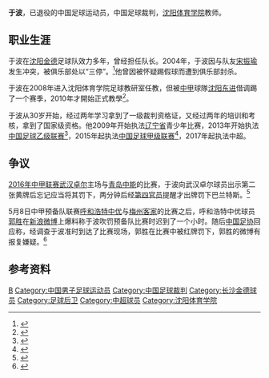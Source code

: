 {{Dablink|此人物姓“[[于姓|-{于}-]]”（发音：Yú<!-- 请参看《国语辞典》及《现代汉语词典》-->）而不是“[[於姓|-{於}-]]”。}}
{{noteta|G1=足球}}
{{Football player infobox |
playername = 于波|
image = |
fullname = 于波|
nickname = |
dateofbirth ={{birth date and age|1979|3|2}}<ref>{{cite news|title=2002赛季沈阳金德队球员及教练名单|url=http://sports.sina.com.cn/j/2002-03-04/04243281.shtml|accessdate=2016-05-10|agency=新浪体育|date=2002-03-04|archive-date=2011-10-17|archive-url=https://web.archive.org/web/20111017210910/http://sports.sina.com.cn/j/2002-03-04/04243281.shtml|dead-url=no}}</ref> |
cityofbirth = |
countryofbirth = {{flagicon|CHN}} [[中华人民共和国|中国]][[辽宁|辽宁]][[沈阳|沈阳]] |
height = {{height|meters=1.83}} |
currentclub = |
clubnumber = |
position = [[后卫_(足球)|后卫]] |
youthyears =|
youthclubs = |
years1 = -2006|
clubs1 =  [[沈阳金德|沈阳金德]] |
caps1 = |
goals1 = |
years2 = 2005|
clubs2 =  →[[南京有有|南京有有]]（租借） |
caps2 = |
goals2 = |
years3 = 2007|
clubs3 =  [[香港謝菲聯|香港謝菲聯]] |
caps3 = 9|
goals3 = 1|
years4 = 2008-2009|
clubs4 =  [[沈陽東進|沈陽東進]] |
caps4 = |
goals4 = |
}}
{{infobox Football official
|                name = 于波
|               image = 
|            fullname = 
|         dateofbirth = {{birth date and age|1979|3|2}}
|         cityofbirth = 
|      countryofbirth = 
|         dateofdeath = 
|         cityofdeath = 
|      countryofdeath = 
|     otheroccupation = 
| years1               = 2013－2014
| league1              = [[中乙联赛|中乙联赛]]
| role1                = [[球證|球證]]
| years2               = 2015－2016 
| league2              = [[中甲联赛|中甲联赛]]
| role2                = 球證
| years3               = 2017－ 
| league3              = [[中超联赛|中超联赛]]
| role3                = 球證
|  internationalyears = 
|       confederation = 
|   internationalrole = 
}}
'''于波'''{{BD|1979年|3月2日|}}，已退役的中国足球运动员，中国足球裁判，[[沈阳体育学院|沈阳体育学院]]教师。

==职业生涯==
于波在[[沈阳金德|沈阳金德]]足球队效力多年，曾经担任队长。2004年，于波因与队友[[宋振瑜|宋振瑜]]发生冲突，被俱乐部处以“三停”。<ref>{{cite news|title=战绩不佳金德开展整风运动 队长于波遭遇三停|url=http://sports.qq.com/a/20060410/000272.htm|accessdate=2016-05-10|agency=华商晨报|date=2006-04-10|archive-date=2016-08-18|archive-url=https://web.archive.org/web/20160818085954/http://sports.qq.com/a/20060410/000272.htm|dead-url=no}}</ref>他曾因被怀疑踢假球而遭到俱乐部封杀。

于波在2008年进入沈阳体育学院足球教研室任教，但被[[中甲|中甲]]球隊[[沈阳东进|沈阳东进]]借调踢了一个赛季，2010年才開始正式教學<ref>{{cite news|title=前金德队长考上研究生大学任教 称首次上课紧张|url=http://sports.163.com/11/0527/10/752ALRCE00051C89.html|accessdate=2016-05-10|agency=华商晨报-辽一网|date=2011-05-27|archive-date=2019-11-28|archive-url=https://web.archive.org/web/20191128173407/http://sports.163.com/11/0527/10/752ALRCE00051C89.html|dead-url=no}}</ref>。

于波从30岁开始，经过两年学习拿到了一级裁判资格证，又经过两年的培训和考核，拿到了国家级资格。他2009年开始执法[[辽宁省|辽宁省]]青少年比赛，2013年开始执法[[中国足球乙级联赛|中国足球乙级联赛]]<ref>{{cite news|title=原金德队长于波当足球裁判 为退役球员开辟新路|url=http://sports.sohu.com/20130426/n374129976.shtml|accessdate=2016-05-10|agency=华商响网-华商晨报|date=2013-04-26|archive-date=2019-10-29|archive-url=https://web.archive.org/web/20191029215223/http://sports.sohu.com/20130426/n374129976.shtml|dead-url=no}}</ref>，2015年起执法[[中国足球甲级联赛|中国足球甲级联赛]]<ref>{{cite news|title=乱乱乱!谩骂+裁判抢戏中国足球 足协你该管管了|url=http://sports.163.com/15/0721/13/AV26IPH600051C8L.html|accessdate=2016-05-10|agency=网易体育|date=2015-07-21|archive-date=2019-11-23|archive-url=https://web.archive.org/web/20191123022430/http://sports.163.com/15/0721/13/AV26IPH600051C8L.html|dead-url=no}}</ref>，2017年起执法中超。

==争议==

[[2016年中甲联赛|2016年中甲联赛]][[武汉卓尔|武汉卓尔]]主场与[[青岛中能|青岛中能]]的比赛，于波向武汉卓尔球员{{link-en|迈克尔·巴兰特斯|Michael Barrantes|巴兰特斯}}出示第二张黄牌后忘记应当将其罚下，两分钟后经[[第四官员|第四官员]]提醒才出牌罚下巴兰特斯。<ref>{{cite news|title=媒体不解中能队长为何被罚下 裁判还忘出红牌了|url=http://sports.sina.com.cn/china/b/2016-04-18/doc-ifxriqqv6164934.shtml|accessdate=2016-05-10|agency=新浪体育|date=2016-04-18|archive-date=2019-11-07|archive-url=https://web.archive.org/web/20191107085215/http://sports.sina.com.cn/china/b/2016-04-18/doc-ifxriqqv6164934.shtml|dead-url=no}}</ref>

5月8日中甲预备队联赛[[呼和浩特中优|呼和浩特中优]]与[[梅州客家|梅州客家]]的比赛之后，呼和浩特中优球员[[郭胜_(足球运动员)|郭胜]]在[[新浪微博|新浪微博]]上爆料称于波吹罚预备队比赛时迟到了一个小时。随后[[中国足协|中国足协]]回应称，经调查于波准时到达了比赛现场，郭胜在比赛中被红牌罚下，郭胜的微博有报复嫌疑。<ref>{{cite news|title=足协辟谣中甲裁判迟到：子虚乌有 属球员报复|url=http://sports.qq.com/a/20160510/061726.htm|accessdate=2016-05-10|agency=腾讯体育|date=2016-05-10|archive-date=2019-12-14|archive-url=https://web.archive.org/web/20191214002848/https://sports.qq.com/a/20160510/061726.htm|dead-url=no}}</ref>

== 参考资料 ==
{{reflist|2}}

{{2013年中国足球联赛裁判}}
{{2016年中国足球联赛裁判}}
{{2017年中国足球联赛裁判}}
{{2018年中国足球联赛裁判}}


{{DEFAULTSORT:Yu Bo}}
[[Category:于姓|B]]
[[Category:中国男子足球运动员|Category:中国男子足球运动员]]
[[Category:中国足球裁判|Category:中国足球裁判]]
[[Category:长沙金德球员|Category:长沙金德球员]]
[[Category:足球后卫|Category:足球后卫]]
[[Category:中超球员|Category:中超球员]]
[[Category:沈阳体育学院|Category:沈阳体育学院]]